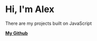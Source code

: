 # Hi, I'm Alex

There are my projects built on JavaScript

**[My Github <i class="fa fa-github-square" aria-hidden="true"></i>](https://github.com/dudov-al)** 
